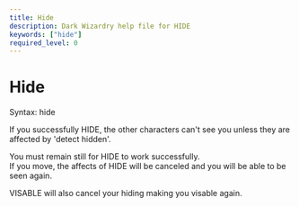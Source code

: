 ```yaml
---
title: Hide
description: Dark Wizardry help file for HIDE
keywords: ["hide"]
required_level: 0
---
```


# Hide

Syntax: hide  

If you successfully HIDE, the other characters can't see you unless they are affected by 'detect hidden'.  

You must remain still for HIDE to work successfully.  
If you move, the affects of HIDE will be canceled and you will be able to be seen again.  

VISABLE will also cancel your hiding making you visable again.